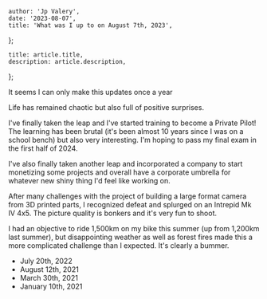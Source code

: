 

	author: 'Jp Valery',
	date: '2023-08-07',
	title: 'What was I up to on August 7th, 2023',
};

	title: article.title,
	description: article.description,
};


It seems I can only make this updates once a year

Life has remained chaotic but also full of positive surprises.

I've finally taken the leap and I've started training to become a Private Pilot! The learning has been brutal (it's been almost 10 years since I was on a school bench) but also very interesting. I'm hoping to pass my final exam in the first half of 2024.

I've also finally taken another leap and incorporated a company to start monetizing some projects and overall have a corporate umbrella for whatever new shiny thing I'd feel like working on.

After many challenges with the project of building a large format camera from 3D printed parts, I recognized defeat and splurged on an Intrepid Mk IV 4x5. The picture quality is bonkers and it's very fun to shoot.

I had an objective to ride 1,500km on my bike this summer (up from 1,200km last summer), but disappointing weather as well as forest fires made this a more complicated challenge than I expected. It's clearly a bummer.

<div className="not-prose">
	<PreviousVersions />
	<ul>
		<li>
			<Link
				href="/now/2022-07-20"
				className="hover:text-internationalOrange-400 dark:hover:text-internationalOrange-500"
			>
				July 20th, 2022
			</Link>
		</li>
		<li>
			<Link
				href="/now/2021-08-12"
				className="hover:text-internationalOrange-400 dark:hover:text-internationalOrange-500"
			>
				August 12th, 2021
			</Link>
		</li>
		<li>
			<Link
				href="/now/2021-03-30"
				className="hover:text-internationalOrange-400 dark:hover:text-internationalOrange-500"
			>
				March 30th, 2021
			</Link>
		</li>
		<li>
			<Link
				href="/now/2021-01-10"
				className="hover:text-internationalOrange-400 dark:hover:text-internationalOrange-500"
			>
				January 10th, 2021
			</Link>
		</li>
	</ul>
</div>
